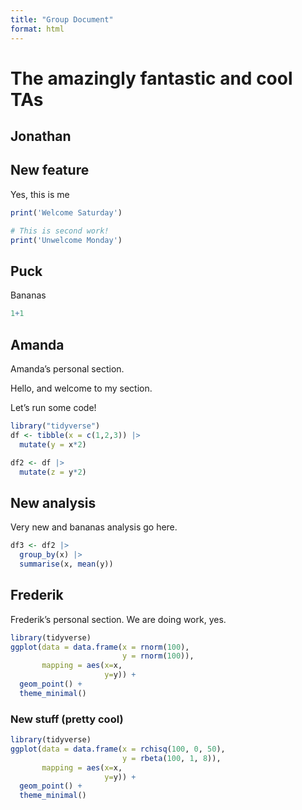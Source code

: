 ```yaml
---
title: "Group Document"
format: html
---
```


# The amazingly fantastic and cool TAs

## Jonathan

## New feature

Yes, this is me

```r

print('Welcome Saturday')
```


```r
# This is second work!
print('Unwelcome Monday')
```

## Puck

Bananas

```r
1+1
```

## Amanda

Amanda's personal section.

Hello, and welcome to my section.

Let's run some code!

```r
library("tidyverse")
df <- tibble(x = c(1,2,3)) |> 
  mutate(y = x*2)
```

```r
df2 <- df |> 
  mutate(z = y*2)
```

## New analysis

Very new and bananas analysis go here.

```r
df3 <- df2 |> 
  group_by(x) |> 
  summarise(x, mean(y))
```

## Frederik

Frederik's personal section. We are doing work, yes.

```r
library(tidyverse)
ggplot(data = data.frame(x = rnorm(100),
                         y = rnorm(100)),
       mapping = aes(x=x,
                     y=y)) + 
  geom_point() +
  theme_minimal()
```

### New stuff (pretty cool)
```r
library(tidyverse)
ggplot(data = data.frame(x = rchisq(100, 0, 50),
                         y = rbeta(100, 1, 8)),
       mapping = aes(x=x,
                     y=y)) + 
  geom_point() +
  theme_minimal()
```
